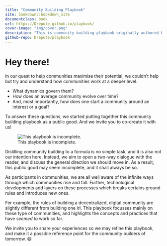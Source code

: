 ```yaml
--- 
title: "Community Building Playbook"
site: bookdown::bookdown_site
documentclass: book
url: https://Drepute.github.io/playbook/
cover-image: "img/cover.png"
description: "This is community building playbook originally authored by @InfiniteGwei from rep3. This book is a public good. We strongly encourage you to read, share and contribute to this resource!"
github-repo: Drepute/playbook
---
```


# Hey there! {-}

In our quest to help communities maximise their potential, we couldn’t help but try and understand how communities work at a deeper level.

- What dynamics govern them? 
- How does an average community evolve over time? 
- And, most importantly, how does one start a community around an interest or a goal?

To answer these questions, we started putting together this community building playbook as a public good. And we invite you to co-create it with us!

![This playbook is incomplete.](img/cover.png)

Distilling community building to a formula is no simple task, and it is also not our intention here. Instead, we aim to open a two-way dialogue with the reader, and discuss the general direction we should move in. As a result, this public good may seem incomplete, and it shall always be so.

As participants in communities, we are all well aware of the infinite ways through which communities rise and fall. Further, technological developments add layers on these processes which breaks certains ground rules and introduces new ones.

For example, the rules of building a decentralized, digital community are slightly different from building one irl. This playbook focusses mainly on these type of communities, and highlights the concepts and practices that have *seemed* to work so far.

We invite you to share your experiences so we may refine this playbook, and make it a possible reference point for the community builders of tomorrow. 😄
